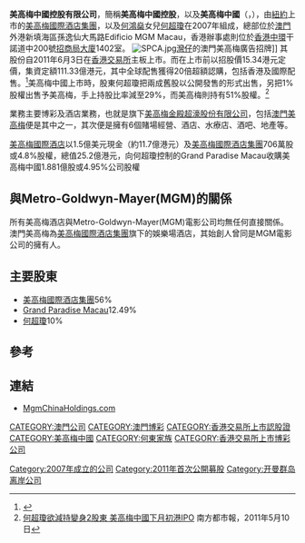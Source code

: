 {{Infobox Company
|name = 美高梅中國控股有限公司
|name_en = MGM CHINA HOLDINGS LIMITED
|company_logo = [[File:Mgm.jpg|File:Mgm.jpg]] 
|company_type = [[上市公司|上市公司]]
|traded_as = {{hkex|2282}}
|company_slogan = 
|listing = 2007年
|location = [[香港島|香港島]][[上環|上環]]干诺道中200号招商局大厦1402 室
|founder = [[何超琼|何超琼]]
|chairman0 = [[何超琼|何超琼]]、[[James_Joseph_Murren|James Joseph Murren]]
|CEO = [[Grant_R._Bowie|Grant R. Bowie]]
|industry = [[娛樂|娛樂]]業
|sales = 
|profit = 
|asset = 
|revenue = 
|market_value = 
|num_employees =   
|products = 
|homepage = [http://www.mgmchinaholdings.com/ 美高梅中國控股有限公司] 
}}  
'''美高梅中國控股有限公司'''，簡稱'''美高梅中國控股'''，以及'''美高梅中國'''（'''{{lang-en|MGM CHINA HOLDINGS LIMITED}}'''，{{hkex|2282}}），由[[紐約|紐約]]上市的[[美高梅國際酒店集團|美高梅國際酒店集團]]，以及[[何鴻燊|何鴻燊]]女兒[[何超瓊|何超瓊]]在2007年組成，總部位於[[澳門|澳門]]外港新填海區孫逸仙大馬路Edificio MGM Macau，香港辦事處則位於[[香港|香港]][[中環|中環]]干諾道中200號[[招商局大廈|招商局大廈]]1402室。
[[File:SPCA.jpg|thumb]][[灣仔|灣仔]]的澳門美高梅廣告招牌]]
其股份自2011年6月3日在[[香港交易所|香港交易所]]主板上市。而在上市前以招股價15.34港元定價，集資定額111.33億港元，其中全球配售獲得20倍超額認購，包括香港及國際配售。<ref>{{Cite web |url=http://www.businesstimes.com.hk/a-20110602-118544/MGM-rate-001 |title=美高梅中國每手中籤80%　賭王之女身家或超賭王 香港財經日報 2011年06月02日 |accessdate=2011年11月13日 |archive-date=2011年6月30日 |archive-url=https://web.archive.org/web/20110630153331/http://www.businesstimes.com.hk/a-20110602-118544/MGM-rate-001 |dead-url=yes }}</ref>美高梅中國上市時，股東何超瓊把兩成舊股以公開發售的形式出售，另把1%股權出售予美高梅，手上持股比率減至29%，而美高梅則持有51%股權。<ref>[http://www.cs.com.cn/gg/04/201105/t20110510_2872864.html 何超瓊欲減持變身2股東 美高梅中國下月初港IPO] {{Wayback|url=http://www.cs.com.cn/gg/04/201105/t20110510_2872864.html |date=20170305210936 }} 南方都市報，2011年5月10日</ref>

業務主要博彩及酒店業務，也就是旗下[[美高梅金殿超濠股份有限公司|美高梅金殿超濠股份有限公司]]，包括[[澳門美高梅|澳門美高梅]]便是其中之一，其次便是擁有6個賭場經營、酒店、水療店、酒吧、地產等。

[[美高梅國際酒店|美高梅國際酒店]]以1.5億美元現金（約11.7億港元）及[[美高梅國際酒店集團|美高梅國際酒店集團]]706萬股或4.8%股權，總值25.2億港元，向何超瓊控制的Grand Paradise Macau收購美高梅中國1.881億股或4.95%公司股權

==與Metro-Goldwyn-Mayer(MGM)的關係==
所有美高梅酒店與Metro-Goldwyn-Mayer(MGM)電影公司均無任何直接關係。澳門美高梅為[[美高梅國際酒店集團|美高梅國際酒店集團]]旗下的娛樂場酒店，其始創人{{tsl|en|Kirk Kerkorian|Kirk Kerkorian}}曾同是MGM電影公司的擁有人。

==主要股東==
*[[美高梅國際酒店集團|美高梅國際酒店集團]]56%
*[[Grand_Paradise_Macau|Grand Paradise Macau]]12.49%
*[[何超瓊|何超瓊]]10%

==參考==
{{reflist}}

==連結==
*[http://mgmchinaholdings.com MgmChinaHoldings.com] {{Wayback|url=http://mgmchinaholdings.com/ |date=20150906124104 }}

[[CATEGORY:澳門公司|CATEGORY:澳門公司]]
[[CATEGORY:澳門博彩|CATEGORY:澳門博彩]]
[[CATEGORY:香港交易所上市認股證|CATEGORY:香港交易所上市認股證]]
[[CATEGORY:美高梅中國|CATEGORY:美高梅中國]]
[[CATEGORY:何東家族|CATEGORY:何東家族]]
[[CATEGORY:香港交易所上市博彩公司|CATEGORY:香港交易所上市博彩公司]]
[[Category:2007年成立的公司|Category:2007年成立的公司]]
[[Category:2011年首次公開募股|Category:2011年首次公開募股]]
[[Category:开曼群岛离岸公司|Category:开曼群岛离岸公司]]